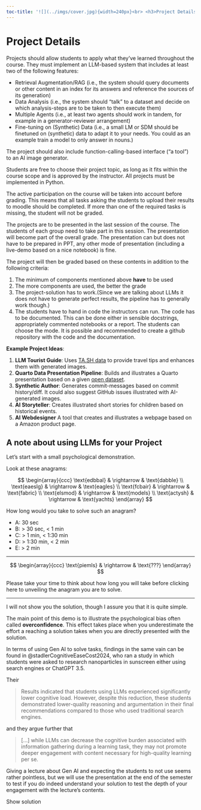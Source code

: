 ```yaml
---
toc-title: '![](../imgs/cover.jpg){width=240px}<br> <h3>Project Details</h3>'
---
```



# Project Details

Projects should allow students to apply what they've learned throughout the course. They must implement an LLM-based system that includes at least two of the following features:

- Retrieval Augmentation/RAG (i.e., the system should query documents or other content in an index for its answers and reference the sources of its generation)
- Data Analysis (i.e., the system should "talk" to a dataset and decide on which analysis-steps are to be taken to then execute them)
- Multiple Agents (i.e., at least two agents should work in tandem, for example in a generator-reviewer arrangement)
- Fine-tuning on (Synthetic) Data (i.e., a small LM or SDM should be finetuned on (synthetic) data to adapt it to your needs. You could as an example train a model to only answer in nouns.)

The project should also include function-calling-based interface ("a tool") to an AI image generator.

Students are free to choose their project topic, as long as it fits within the course scope and is approved by the instructor. All projects must be implemented in Python.

The active participation on the course will be taken into account before grading. This means that all tasks asking the students to upload their results to moodle should be completed.
If more than one of the required tasks is missing, the student will not be graded.

The projects are to be presented in the last session of the course.
The students of each group need to take part in this session. 
The presentation will become part of the overall grade.
The presentation can but does not have to be prepared in PPT, any other mode of presentation (including a live-demo based on a nice notebook) is fine.


The project will then be graded based on these contents in addition to the following criteria:

1. The minimum of components mentioned above __have__ to be used
2. The more components are used, the better the grade
3. The project-solution has to work.(Since we are talking about LLMs it does not have to generate perfect results, the pipeline has to generally work though.)
4. The students have to hand in code the instructors can run. The code has to be documented. This can be done either in sensible docstrings, appropriately commented notebooks or a report. The students can choose the mode. It is possible and recommended to create a github repository with the code and the documentation.



**Example Project Ideas**:

1. **LLM Tourist Guide**: Uses [TA.SH data](https://opendata.schleswig-holstein.de/dataset/poi-der-touristischen-landesdatenbank) to provide travel tips and enhances them with generated images.
2. **Quarto Data Presentation Pipeline**: Builds and illustrates a Quarto presentation based on a given [open dataset](https://data.worldbank.org/).
3. **Synthetic Author**: Generates commit-messages based on commit history/diff. It could also suggest GitHub issues illustrated with AI-generated images. 
4. **AI Storyteller**: Creates illustrated short stories for children based on historical events.
5. **AI Webdesigner** A tool that creates and illustrates a webpage based on a Amazon product page.


## A note about using LLMs for your Project


Let's start with a small psychological demonstration.

Look at these anagrams:

$$
\begin{array}{ccc}
\text{edbbal} & \rightarrow & \text{dabble} \\
\text{eaeslg} & \rightarrow & \text{eagles} \\
\text{fcbair} & \rightarrow & \text{fabric} \\
\text{elsmod} & \rightarrow & \text{models} \\
\text{actysh} & \rightarrow & \text{yachts}
\end{array}
$$

How long would you take to solve such an anagram?

* A: 30 sec
* B: > 30 sec, < 1 min
* C: > 1 min, < 1:30 min
* D: > 1:30 min, < 2 min
* E: > 2 min

***

:::{class="card"}
:::{class="content"}

$$
\begin{array}{ccc}
\text{piemls} & \rightarrow & \text{???} 
\end{array}
$$

:::
:::{class="overlay"}
Please take your time to think about how long you will take before clicking here to unveiling the anagram you are to solve.
:::
:::

***

:::{class="card"}
:::{class="content"}

I will not show you the solution, though I assure you that it is quite simple.

The main point of this demo is to illustrate the psychological bias often called **overconfidence**. This effect takes place when you underestimate the effort a reaching a solution takes when you are directly presented with the solution.

In terms of using Gen AI to solve tasks, findings in the same vain can be found in @stadlerCognitiveEaseCost2024, who ran a study in which students were asked to research nanoparticles in sunscreen either using search engines or ChatGPT 3.5.

Their

>  Results indicated that students using LLMs experienced significantly lower cognitive load. However, despite this reduction, these students demonstrated lower-quality reasoning and argumentation in their final recommendations compared to those who used traditional search engines.

and they argue further that 

> [...] while LLMs can decrease the cognitive burden associated with information gathering during a learning task, they may not promote deeper engagement with content necessary for high-quality learning per se.

Giving a lecture about Gen AI and expecting the students to not use seems rather pointless, but we will use the presentation at the end of the semester to test if you do indeed understand your solution to test the depth of your engagement with the lecture's contents.

:::
:::{class="overlay"}
Show solution
:::
:::

